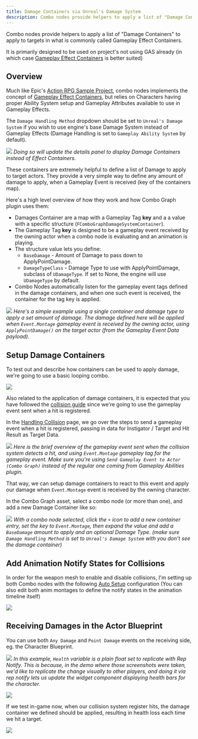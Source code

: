 ```yaml
---
title: Damage Containers via Unreal's Damage System
description: Combo nodes provide helpers to apply a list of "Damage Containers" to apply to targets in what is commonly called Gameplay Effect Containers
---
```


Combo nodes provide helpers to apply a list of "Damage Containers" to apply to targets in what is commonly called Gameplay Effect Containers.

It is primarily designed to be used on project's not using GAS already (in which case [Gameplay Effect Containers](/gameplay-effects/containers) is better suited)

## Overview

Much like Epic's [Action RPG Sample Project](https://www.unrealengine.com/marketplace/en-US/product/action-rpg), combo nodes implements the concept of [Gameplay Effect Containers](https://github.com/tranek/GASDocumentation#concepts-ge-containers), but relies on Characters having proper Ability System setup and Gameplay Attributes available to use in Gameplay Effects.

The `Damage Handling Method` dropdown should be set to `Unreal's Damage System` if you wish to use engine's base Damage System instead of Gameplay Effects (Damage Handling is set to `Gameplay Ability System` by default). 

![](damage_handling_method.png)
*Doing so will update the details panel to display Damage Containers instead of Effect Containers.*

These containers are extremely helpful to define a list of Damage to apply to target actors. They provide a very simple way to define any amount of damage to apply, when a Gameplay Event is received (key of the containers map).

Here's a high level overview of how they work and how Combo Graph plugin uses them:

- Damages Container are a map with a Gameplay Tag **key** and a a value with a specific structure (`FComboGraphDamageSystemContainer`).
- The Gameplay Tag **key** is designed to be a gameplay event received by the owning actor when a combo node is evaluating and an animation is playing.
- The structure value lets you define:
  - `BaseDamage` - Amount of Damage to pass down to ApplyPointDamage.
  - `DamageTypeClass` - Damage Type to use with ApplyPointDamage, subclass of `UDamageType`. If set to None, the engine will use `UDamageType` by default.
- Combo Nodes automatically listen for the gameplay event tags defined in the damage containers, and when one such event is received, the container for the tag key is applied.

![](damage_container_01.png)
*Here's a simple example using a single container and damage type to apply a set amount of damage. The damage defined here will be applied when `Event.Montage` gameplay event is received by the owning actor, using `ApplyPointDamage()` on the target actor (from the Gameplay Event Data payload).*

## Setup Damage Containers

To test out and describe how containers can be used to apply damage, we're going to use a basic looping combo.

[![](combo_setup.gif)](combo_setup.gif)

Also related to the application of damage containers, it is expected that you have followed the [collision guide](/collision/) since we're going to use the gameplay event sent when a hit is registered.

In the [Handling Collision](/collision/) page, we go over the steps to send a gameplay event when a hit is registered, passing in data for Instigator / Target and Hit Result as Target Data.

![](cg_send_gameplay_event.png)
*Here is the brief overview of the gameplay event sent when the collision system detects a hit, and using `Event.Montage` gameplay tag for the gameplay event. Make sure you're using `Send Gameplay Event to Actor (Combo Graph)` instead of the regular one coming from Gameplay Abilities plugin.*

That way, we can setup damage containers to react to this event and apply our damage when `Event.Montage` event is received by the owning character.

In the Combo Graph asset, select a combo node (or more than one), and add a new Damage Container like so:

![](damage_container_01.png)
*With a combo node selected, click the `+` icon to add a new container entry, set the key to `Event.Montage`, then expand the value and add a `BaseDamage` amount to apply and an optional Damage Type. (make sure `Damage Handling Method` is set to `Unreal's Damage System` with you don't see the damage container)*

## Add Animation Notify States for Collisions

In order for the weapon mesh to enable and disable collisions, I'm setting up both Combo nodes with the following [Auto Setup](/usage/auto-setup) configuration (You can also edit both anim montages to define the notify states in the animation timeline itself)

![](ans_auto_setup.png)

## Receiving Damages in the Actor Blueprint

You can use both `Any Damage` and `Point Damage` events on the receiving side, eg. the Character Blueprint.

![](damage.png)
*In this example, `Health` variable is a plain float set to replicate with Rep Notify. This is because, in the demo where those screenshots were taken, we'd like to replicate the change visually to other players, and doing it via rep notify lets us update the widget component displaying health bars for the character.*

![](repnotify_health.png)

If we test in-game now, when our collision system register hits, the damage container we defined should be applied, resulting in health loss each time we hit a target.

[![](pie_test.gif)](pie_test.gif)
